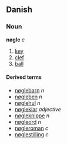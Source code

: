 ==Danish==
===Noun===
'''nøgle''' ''c''

# [[key]]
# [[clef]]
# [[ball]]

====Derived terms====
*[[nøglebarn]] ''n''
*[[nøgleben]] ''n''
*[[nøglehul]] ''n''
*[[nøgleklar]] ''adjective''
*[[nøgleknippe]] ''n''
*[[nøgleord]] ''n''
*[[nøgleroman]] ''c''
*[[nøglestilling]] ''c''